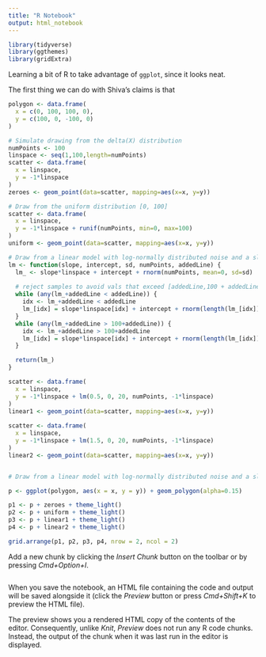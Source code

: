 ```yaml
---
title: "R Notebook"
output: html_notebook
---
```


```r
library(tidyverse)
library(ggthemes)
library(gridExtra)
```

Learning a bit of R to take advantage of `ggplot`, since it looks neat.

The first thing we can do with Shiva's claims is that 

```r
polygon <- data.frame(
  x = c(0, 100, 100, 0),
  y = c(100, 0, -100, 0)
)

# Simulate drawing from the delta(X) distribution
numPoints <- 100
linspace <- seq(1,100,length=numPoints)
scatter <- data.frame(
  x = linspace,
  y = -1*linspace
)
zeroes <- geom_point(data=scatter, mapping=aes(x=x, y=y))

# Draw from the uniform distribution [0, 100]
scatter <- data.frame(
  x = linspace,
  y = -1*linspace + runif(numPoints, min=0, max=100)
)
uniform <- geom_point(data=scatter, mapping=aes(x=x, y=y))

# Draw from a linear model with log-normally distributed noise and a slope less than 1
lm <- function(slope, intercept, sd, numPoints, addedLine) {
  lm_ <- slope*linspace + intercept + rnorm(numPoints, mean=0, sd=sd)
  
  # reject samples to avoid vals that exceed [addedLine,100 + addedLine]
  while (any(lm_+addedLine < addedLine)) {
    idx <- lm_+addedLine < addedLine
    lm_[idx] = slope*linspace[idx] + intercept + rnorm(length(lm_[idx]), mean=0, sd=sd)
  }
  while (any(lm_+addedLine > 100+addedLine)) {
    idx <- lm_+addedLine > 100+addedLine
    lm_[idx] = slope*linspace[idx] + intercept + rnorm(length(lm_[idx]), mean=0, sd=sd)
  }

  return(lm_)
}

scatter <- data.frame(
  x = linspace,
  y = -1*linspace + lm(0.5, 0, 20, numPoints, -1*linspace)
)
linear1 <- geom_point(data=scatter, mapping=aes(x=x, y=y))
    
scatter <- data.frame(
  x = linspace,
  y = -1*linspace + lm(1.5, 0, 20, numPoints, -1*linspace)
)
linear2 <- geom_point(data=scatter, mapping=aes(x=x, y=y))


# Draw from a linear model with log-normally distributed noise and a slope more than 1

p <- ggplot(polygon, aes(x = x, y = y)) + geom_polygon(alpha=0.15)

p1 <- p + zeroes + theme_light()
p2 <- p + uniform + theme_light()
p3 <- p + linear1 + theme_light()
p4 <- p + linear2 + theme_light()

grid.arrange(p1, p2, p3, p4, nrow = 2, ncol = 2)

```

Add a new chunk by clicking the *Insert Chunk* button on the toolbar or by pressing *Cmd+Option+I*.

```r

```


When you save the notebook, an HTML file containing the code and output will be saved alongside it (click the *Preview* button or press *Cmd+Shift+K* to preview the HTML file). 

The preview shows you a rendered HTML copy of the contents of the editor. Consequently, unlike *Knit*, *Preview* does not run any R code chunks. Instead, the output of the chunk when it was last run in the editor is displayed.

```r

```

